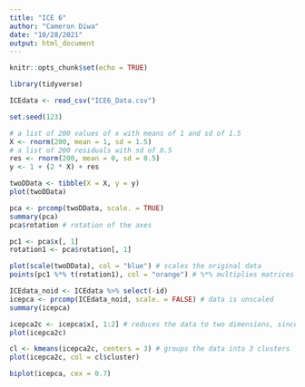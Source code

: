 ```yaml
---
title: "ICE 6"
author: "Cameron Diwa"
date: "10/28/2021"
output: html_document
---
```


```r
knitr::opts_chunk$set(echo = TRUE)

library(tidyverse)

ICEdata <- read_csv("ICE6_Data.csv")
```


```r
set.seed(123)

# a list of 200 values of x with means of 1 and sd of 1.5
X <- rnorm(200, mean = 1, sd = 1.5)
# a list of 200 residuals with sd of 0.5
res <- rnorm(200, mean = 0, sd = 0.5)
y <- 1 + (2 * X) + res

twoDData <- tibble(X = X, y = y)
plot(twoDData)

pca <- prcomp(twoDData, scale. = TRUE)
summary(pca)
pca$rotation # rotation of the axes
```


```r
pc1 <- pca$x[, 1]
rotation1 <- pca$rotation[, 1]

plot(scale(twoDData), col = "blue") # scales the original data
points(pc1 %*% t(rotation1), col = "orange") # %*% multiplies matrices together, t() is a transpose function
```


```r
ICEdata_noid <- ICEdata %>% select(-id)
icepca <- prcomp(ICEdata_noid, scale. = FALSE) # data is unscaled
summary(icepca)

icepca2c <- icepca$x[, 1:2] # reduces the data to two dimensions, since there are two components explaining more variance than the others
plot(icepca2c)

cl <- kmeans(icepca2c, centers = 3) # groups the data into 3 clusters
plot(icepca2c, col = cl$cluster)

biplot(icepca, cex = 0.7)
```

